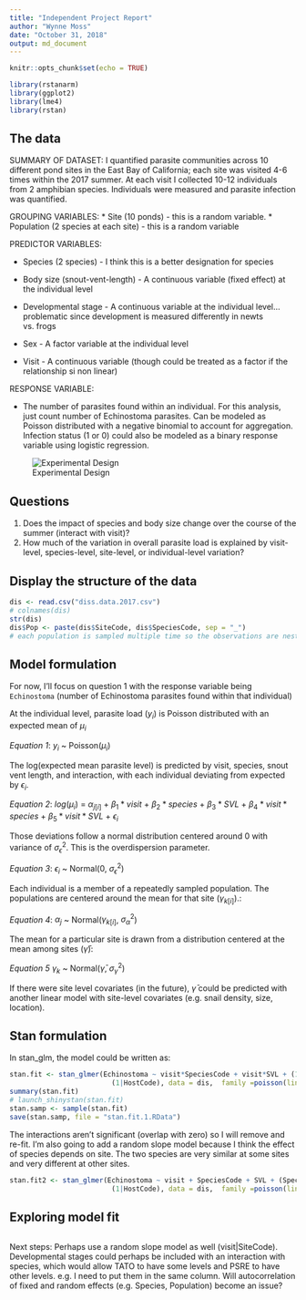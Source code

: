 ```yaml
---
title: "Independent Project Report"
author: "Wynne Moss"
date: "October 31, 2018"
output: md_document
---
```


```r
knitr::opts_chunk$set(echo = TRUE)
```

```r
library(rstanarm)
library(ggplot2)
library(lme4)
library(rstan)
```

## The data
SUMMARY OF DATASET: I quantified parasite communities across 10 different pond sites in the East Bay of California; each site was visited 4-6 times within the 2017 summer. At each visit I collected 10-12 individuals from 2 amphibian species. Individuals were measured and parasite infection was quantified.

GROUPING VARIABLES: 
  * Site (10 ponds) - this is a random variable.
  * Population (2 species at each site) - this is a random variable

PREDICTOR VARIABLES:

  * Species (2 species) - I think this is a better designation for species
  
  * Body size (snout-vent-length) - A continuous variable (fixed effect) at the individual level
  
  * Developmental stage - A continuous variable at the individual level...problematic since development is measured differently in newts vs. frogs
  
  * Sex - A factor variable at the individual level

  * Visit - A continuous variable (though could be treated as a factor if the relationship si non linear)

RESPONSE VARIABLE:

  * The number of parasites found within an individual. For this analysis, just count number of Echinostoma parasites. Can be modeled as Poisson distributed with a negative binomial to account for aggregation. Infection status (1 or 0) could also be modeled as a binary response variable using logistic regression. 

![Experimental Design](ip_fig_design.png)

## Questions
1) Does the impact of species and body size change over the course of the summer (interact with visit)?
2) How much of the variation in overall parasite load is explained by visit-level, species-level, site-level, or individual-level variation?

## Display the structure of the data
```r
dis <- read.csv("diss.data.2017.csv")
# colnames(dis)
str(dis)
dis$Pop <- paste(dis$SiteCode, dis$SpeciesCode, sep = "_") 
# each population is sampled multiple time so the observations are nested with in pop

```

## Model formulation
For now, I'll focus on question 1 with the response variable being `Echinostoma` (number of Echinostoma parasites found within that individual)


At the individual level, parasite load ($y_i$) is Poisson distributed with an expected mean of $\mu_i$

*Equation 1*: $y_i$ ~ Poisson($\mu_{i}$) 

The log(expected mean parasite level) is predicted by visit, species, snout vent length, and interaction, with each individual deviating from expected by $\epsilon_i$.

*Equation 2*:  $log(\mu_i)$ = $\alpha_{j[i]}$ + $\beta_1*visit$ + $\beta_2*species$ + $\beta_3*SVL$ + $\beta_4*visit*species$ + $\beta_5*visit*SVL$ + $\epsilon_i$

Those deviations follow a normal distribution centered around 0 with variance of $\sigma^2_\epsilon$. This is the overdispersion parameter.

*Equation 3*: $\epsilon_i$ ~ Normal(0, $\sigma^2_\epsilon$)

Each individual is a member of a repeatedly sampled population. The populations are centered around the mean for that site ($\gamma_{k[i]}$).:

*Equation 4*:  $\alpha_j$ ~ Normal($\gamma_{k[i]}$, $\sigma^2_\alpha$)

The mean for a particular site is drawn from a distribution centered at the mean among sites ($\bar{\gamma}$):

*Equation 5* $\gamma_k$ ~ Normal($\bar{\gamma}$, $\sigma^2_\gamma$)

If there were site level covariates (in the future), $\bar{\gamma}$ could be predicted with another linear model with site-level covariates (e.g. snail density, size, location).

## Stan formulation
In stan_glm, the model could be written as:
```r
stan.fit <- stan_glmer(Echinostoma ~ visit*SpeciesCode + visit*SVL + (1|SiteCode) + (1|Pop) +
                         (1|HostCode), data = dis,  family =poisson(link="log"))
summary(stan.fit)
# launch_shinystan(stan.fit)
stan.samp <- sample(stan.fit)
save(stan.samp, file = "stan.fit.1.RData")
```

The interactions aren't significant (overlap with zero) so I will remove and re-fit. I'm also going to add a random slope model because I think the effect of species depends on site. The two species are very similar at some sites and very different at other sites.

```r
stan.fit2 <- stan_glmer(Echinostoma ~ visit + SpeciesCode + SVL + (SpeciesCode|SiteCode) + (1|Pop) +
                         (1|HostCode), data = dis,  family =poisson(link="log"))
```


## Exploring model fit
```r

```


Next steps: Perhaps use a random slope model as well (visit|SiteCode). Developmental stages could perhaps be included with an interaction with species, which would allow TATO to have some levels and PSRE to have other levels. e.g. I need to put them in the same column. Will autocorrelation of fixed and random effects (e.g. Species, Population) become an issue?


